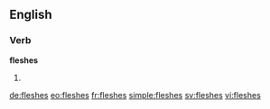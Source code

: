 ==English==

===Verb===
'''fleshes'''

# {{en-third-person singular of|flesh}}

[[de:fleshes]]
[[eo:fleshes]]
[[fr:fleshes]]
[[simple:fleshes]]
[[sv:fleshes]]
[[vi:fleshes]]